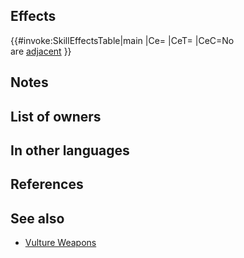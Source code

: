 {{Weapon Infobox
|tagid=SID_禿鷹の斧
|intID=3157
|image=wep_ax116
|exclusive=0
|weaponType=Axe
|cost=200
|might=10
|range=1
|effect=If unit is not adjacent to an ally, inflicts penalty on foe's Atk/Def during combat = 5 + any current penalty on each of those stats. (Example: if foe has -7 penalty to Atk, inflicts Atk-12, for a net penalty of Atk-19 during combat.) Calculates each stat penalty independently.
|statModifiers=0,10,0,0,0
|required=Steel Axe
|next=Vulture Axe+
|promotionRarity=5
|promotionTier=1
|properties=random_owner
}}
==Effects==
{{#invoke:SkillEffectsTable|main
|Ce={{Eft|Temporary Debuffs|Atk/Def|5 + {{SEt|penalties}}<br>on {{Tgt|Foe}}'s Atk/Def}}
|CeT={{Tgt|Foe}}
|CeC=No {{Tgt|Allies}}<br>are [[adjacent]]
}}

==Notes==
{{TemporaryDebufffromPenalty}}
==List of owners==
{{Skill Hero List}}
==In other languages==
{{OtherLanguages
|japanese=禿鷹の斧
|german=Geieraxt
|spanishEU=Hacha buitre
|spanishLA=Hacha buitre
|french=Hache vautour
|italian=Asciavvoltoio
|chineseTW=禿鷹之斧
|portuguese=Machado abutre
}}
==References==
<references/>
==See also==
{{See also skills|cond=Description LIKE '%penalty on foe_s%+%current penalty on each of those stats%' AND Description NOT LIKE '%【Foe Penalty Doubler】%' AND WikiName NOT LIKE '%vulture%' AND Exclusive=1}}
* [[Skill families/Weapons#Vulture|Vulture Weapons]]
{{Weapons Navbox}}